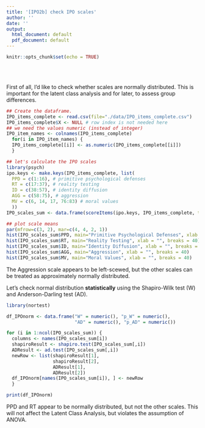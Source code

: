 ```yaml
---
title: '[IPO2b] check IPO scales'
author: ''
date: ''
output:
  html_document: default
  pdf_document: default
---
```


```r
knitr::opts_chunk$set(echo = TRUE)
```

<br>
<br>

First of all, I'd like to check whether scales are normally distributed. This is important for the latent class analysis and for later, to assess group differences. 

```r

## Create the dataframe. 
IPO_items_complete <- read.csv(file="./data/IPO_items_complete.csv")
IPO_items_complete$X <- NULL # row index is not needed here
## we need the values numeric (instead of integer)
IPO_item_names <- colnames(IPO_items_complete)
  for(i in IPO_item_names) {
  IPO_items_complete[[i]] <- as.numeric(IPO_items_complete[[i]])
  }

## let's calculate the IPO scales
library(psych)
ipo.keys <- make.keys(IPO_items_complete, list(
  PPD = c(1:16), # primitive psychological defenses
  RT = c(17:37), # reality testing
  ID = c(38:57), # identity diffusion
  AGG = c(58:75), # aggression
  MV = c(6, 14, 17, 76:83) # moral values
  ))
IPO_scales_sum <- data.frame(scoreItems(ipo.keys, IPO_items_complete, totals=F)$scores)

## plot scale means
par(mfrow=c(3, 2), mar=c(4, 4, 2, 1))
hist(IPO_scales_sum$PPD, main="Primitive Psychological Defenses", xlab = "", breaks = 40)
hist(IPO_scales_sum$RT, main="Reality Testing", xlab = "", breaks = 40)
hist(IPO_scales_sum$ID, main="Identity Diffusion", xlab = "", breaks = 40)
hist(IPO_scales_sum$AGG, main="Aggression", xlab = "", breaks = 40)
hist(IPO_scales_sum$MV, main="Moral Values", xlab = "", breaks = 40)
```

The Aggression scale appears to be left-scewed, but the other scales can be treated as approximately normally distributed. 

Let's check normal distribution **statistically** using the Shapiro-Wilk test (W) and Anderson-Darling test (AD). 

```r
library(nortest)

df_IPOnorm <- data.frame("W" = numeric(), "p_W" = numeric(), 
                         "AD" = numeric(), "p_AD" = numeric())

for (i in 1:ncol(IPO_scales_sum)) {
  columns <- names(IPO_scales_sum[i])
  shapiroResult <- shapiro.test(IPO_scales_sum[,i])
  ADResult <- ad.test(IPO_scales_sum[,i])
  newRow <- list(shapiroResult[1], 
                 shapiroResult[2], 
                 ADResult[1], 
                 ADResult[2])
  df_IPOnorm[names(IPO_scales_sum[i]), ] <- newRow
  }

print(df_IPOnorm)

``` 
PPD and RT appear to be normally distributed, but not the other scales. This will not affect the Latent Class Analysis, but violates the assumption of ANOVA. 


